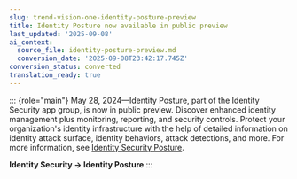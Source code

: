 ```yaml
---
slug: trend-vision-one-identity-posture-preview
title: Identity Posture now available in public preview
last_updated: '2025-09-08'
ai_context:
  source_file: identity-posture-preview.md
  conversion_date: '2025-09-08T23:42:17.745Z'
conversion_status: converted
translation_ready: true
---
```


::: {role="main"}
May 28, 2024—Identity Posture, part of the Identity Security app group, is now in public preview. Discover enhanced identity management plus monitoring, reporting, and security controls. Protect your organization's identity infrastructure with the help of detailed information on identity attack surface, identity behaviors, attack detections, and more. For more information, see [Identity Security Posture](identity-posture.mdx).

**Identity Security → Identity Posture**
:::
